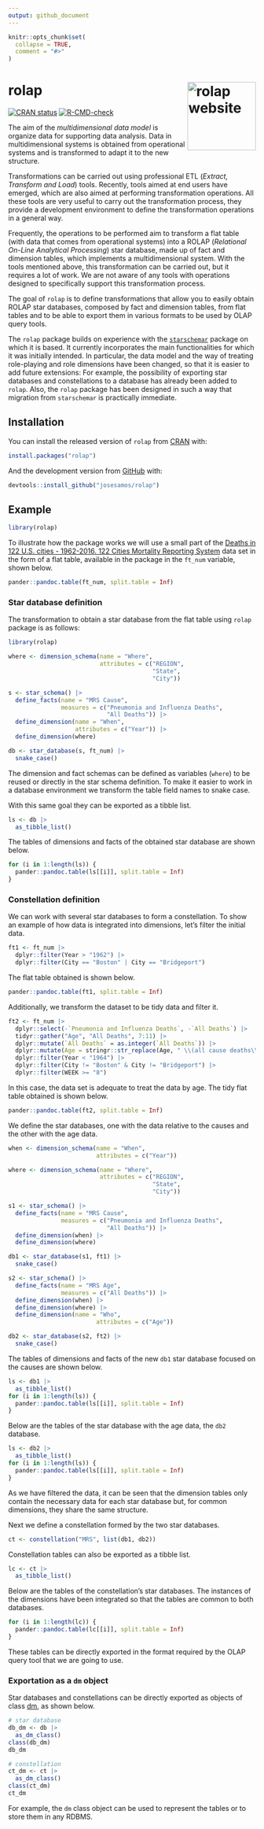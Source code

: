 ```yaml
---
output: github_document
---
```


<!-- README.md is generated from README.Rmd. Please edit that file -->

```r
knitr::opts_chunk$set(
  collapse = TRUE,
  comment = "#>"
)
```

# rolap <a href="https://josesamos.github.io/rolap/"><img src="man/figures/logo.png" align="right" height="139" alt="rolap website" /></a>

<!-- badges: start -->
[![CRAN status](https://www.r-pkg.org/badges/version/rolap)](https://CRAN.R-project.org/package=rolap)
[![R-CMD-check](https://github.com/josesamos/rolap/actions/workflows/R-CMD-check.yaml/badge.svg)](https://github.com/josesamos/rolap/actions/workflows/R-CMD-check.yaml)
<!-- badges: end -->

<!-- [![Codecov test coverage](https://codecov.io/gh/josesamos/rolap/branch/master/graph/badge.svg)](https://app.codecov.io/gh/josesamos/rolap?branch=master) -->

The aim of the *multidimensional data model* is organize data for supporting data analysis. Data in multidimensional systems is obtained from operational systems and is transformed to adapt it to the new structure.

Transformations can be carried out using professional ETL (*Extract, Transform and Load*) tools. Recently, tools aimed at end users have emerged, which are also aimed at performing transformation operations. All these tools are very useful to carry out the transformation process, they provide a development environment to define the transformation operations in a general way.

Frequently, the operations to be performed aim to transform a flat table (with data that comes from operational systems) into a ROLAP (*Relational On-Line Analytical Processing*) star database, made up of fact and dimension tables, which implements a multidimensional system. With the tools mentioned above, this transformation can be carried out, but it requires a lot of work. We are not aware of any tools with operations designed to specifically support this transformation process. 

The goal of `rolap` is to define transformations that allow you to easily obtain ROLAP star databases, composed by fact and dimension tables, from flat tables and to be able to export them in various formats to be used by OLAP query tools. 

The `rolap` package builds on experience with the [`starschemar`](https://CRAN.R-project.org/package=starschemar) package on which it is based. It currently incorporates the main functionalities for which it was initially intended. In particular, the data model and the way of treating role-playing and role dimensions have been changed, so that it is easier to add future extensions: For example, the possibility of exporting star databases and constellations to a database has already been added to `rolap`. Also, the `rolap` package has been designed in such a way that migration from `starschemar` is practically immediate.

## Installation

You can install the released version of `rolap` from [CRAN](https://CRAN.R-project.org) with:

``` r
install.packages("rolap")
```

And the development version from [GitHub](https://github.com/) with:

``` r
devtools::install_github("josesamos/rolap")
```

## Example

```r
library(rolap)
```

To illustrate how the package works we will use a small part of the [Deaths in 122 U.S. cities - 1962-2016. 122 Cities Mortality Reporting System](https://catalog.data.gov/dataset/deaths-in-122-u-s-cities-1962-2016-122-cities-mortality-reporting-system) data set in the form of a flat table, available in the package in the `ft_num` variable, shown below.

```r
pander::pandoc.table(ft_num, split.table = Inf)
```

### Star database definition

The transformation to obtain a star database from the flat table using `rolap` package is as follows:

```r
library(rolap)

where <- dimension_schema(name = "Where",
                          attributes = c("REGION",
                                         "State",
                                         "City"))

s <- star_schema() |>
  define_facts(name = "MRS Cause",
               measures = c("Pneumonia and Influenza Deaths",
                            "All Deaths")) |>
  define_dimension(name = "When",
                   attributes = c("Year")) |>
  define_dimension(where)

db <- star_database(s, ft_num) |>
  snake_case()
```

The dimension and fact schemas can be defined as variables (`where`) to be reused or directly in the star schema definition. To make it easier to work in a database environment we transform the table field names to snake case. 

With this same goal they can be exported as a tibble list.

```r
ls <- db |>
  as_tibble_list()
```

The tables of dimensions and facts of the obtained star database are shown below.

```r
for (i in 1:length(ls)) {
  pander::pandoc.table(ls[[i]], split.table = Inf)
}
```


### Constellation definition

We can work with several star databases to form a constellation. To show an example of how data is integrated into dimensions, let's filter the initial data. 

```r
ft1 <- ft_num |>
  dplyr::filter(Year > "1962") |>
  dplyr::filter(City == "Boston" | City == "Bridgeport")
```

The flat table obtained is shown below.

```r
pander::pandoc.table(ft1, split.table = Inf)
```

Additionally, we transform the dataset to be tidy data and filter it.

```r
ft2 <- ft_num |>
  dplyr::select(-`Pneumonia and Influenza Deaths`, -`All Deaths`) |>
  tidyr::gather("Age", "All Deaths", 7:11) |>
  dplyr::mutate(`All Deaths` = as.integer(`All Deaths`)) |>
  dplyr::mutate(Age = stringr::str_replace(Age, " \\(all cause deaths\\)", "")) |>
  dplyr::filter(Year < "1964") |>
  dplyr::filter(City != "Boston" & City != "Bridgeport") |>
  dplyr::filter(WEEK >= "8")
```

In this case, the data set is adequate to treat the data by age. The tidy flat table obtained is shown below.

```r
pander::pandoc.table(ft2, split.table = Inf)
```

We define the star databases, one with the data relative to the causes and the other with the age data.

```r
when <- dimension_schema(name = "When",
                         attributes = c("Year"))

where <- dimension_schema(name = "Where",
                          attributes = c("REGION",
                                         "State",
                                         "City"))

s1 <- star_schema() |>
  define_facts(name = "MRS Cause",
               measures = c("Pneumonia and Influenza Deaths",
                            "All Deaths")) |>
  define_dimension(when) |>
  define_dimension(where)

db1 <- star_database(s1, ft1) |>
  snake_case()

s2 <- star_schema() |>
  define_facts(name = "MRS Age",
               measures = c("All Deaths")) |>
  define_dimension(when) |>
  define_dimension(where) |>
  define_dimension(name = "Who",
                         attributes = c("Age"))

db2 <- star_database(s2, ft2) |>
  snake_case()
```

The tables of dimensions and facts of the new `db1` star database focused on the causes are shown below.

```r
ls <- db1 |>
  as_tibble_list()
for (i in 1:length(ls)) {
  pander::pandoc.table(ls[[i]], split.table = Inf)
}
```

Below are the tables of the star database with the age data, the `db2` database.

```r
ls <- db2 |>
  as_tibble_list()
for (i in 1:length(ls)) {
  pander::pandoc.table(ls[[i]], split.table = Inf)
}
```

As we have filtered the data, it can be seen that the dimension tables only contain the necessary data for each star database but, for common dimensions, they share the same structure.

Next we define a constellation formed by the two star databases.

```r
ct <- constellation("MRS", list(db1, db2))
```

Constellation tables can also be exported as a tibble list.

```r
lc <- ct |>
  as_tibble_list()
```

Below are the tables of the constellation's star databases. The instances of the dimensions have been integrated so that the tables are common to both databases.

```r
for (i in 1:length(lc)) {
  pander::pandoc.table(lc[[i]], split.table = Inf)
}
```

These tables can be directly exported in the format required by the OLAP query tool that we are going to use.

### Exportation as a `dm` object

Star databases and constellations can be directly exported as objects of class [dm](https://cran.r-project.org/package=dm), as shown below.

```r
# star database
db_dm <- db |>
  as_dm_class()
class(db_dm)
db_dm
```

```r
# constellation
ct_dm <- ct |>
  as_dm_class()
class(ct_dm)
ct_dm
```

For example, the `dm` class object can be used to represent the tables or to store them in any RDBMS.

